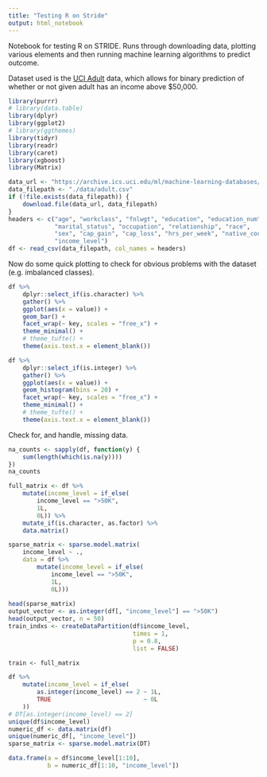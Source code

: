 ```yaml
---
title: "Testing R on Stride"
output: html_notebook
---
```

Notebook for testing R on STRIDE. Runs through downloading data, plotting various elements and then running machine learning algorithms to predict outcome.

Dataset used is the [UCI Adult][1] data, which allows for binary prediction of whether or not given adult has an income above $50,000.

```r
library(purrr)
# library(data.table)
library(dplyr)
library(ggplot2)
# library(ggthemes)
library(tidyr)
library(readr)
library(caret)
library(xgboost)
library(Matrix)
```

```r
data_url <- "https://archive.ics.uci.edu/ml/machine-learning-databases/adult/adult.data"
data_filepath <- "./data/adult.csv"
if (!file.exists(data_filepath)) {
    download.file(data_url, data_filepath)
}
headers <- c("age", "workclass", "fnlwgt", "education", "education_num", 
             "marital_status", "occupation", "relationship", "race", 
             "sex", "cap_gain", "cap_loss", "hrs_per_week", "native_country", 
             "income_level")
df <- read_csv(data_filepath, col_names = headers)
```

Now do some quick plotting to check for obvious problems with the dataset (e.g. imbalanced classes).

```r
df %>% 
    dplyr::select_if(is.character) %>% 
    gather() %>% 
    ggplot(aes(x = value)) +
    geom_bar() +
    facet_wrap(~ key, scales = "free_x") + 
    theme_minimal() +
    # theme_tufte() +
    theme(axis.text.x = element_blank())

df %>% 
    dplyr::select_if(is.integer) %>% 
    gather() %>% 
    ggplot(aes(x = value)) +
    geom_histogram(bins = 20) +
    facet_wrap(~ key, scales = "free_x") + 
    theme_minimal() +
    # theme_tufte() +
    theme(axis.text.x = element_blank())
```

Check for, and handle, missing data.

```r
na_counts <- sapply(df, function(y) {
    sum(length(which(is.na(y))))
})
na_counts
```

```r
full_matrix <- df %>% 
    mutate(income_level = if_else(
        income_level == ">50K", 
        1L, 
        0L)) %>% 
    mutate_if(is.character, as.factor) %>% 
    data.matrix()

sparse_matrix <- sparse.model.matrix(
    income_level ~ ., 
    data = df %>% 
        mutate(income_level = if_else(
            income_level == ">50K", 
            1L, 
            0L)))
    
head(sparse_matrix)
output_vector <- as.integer(df[, "income_level"] == ">50K")
head(output_vector, n = 50)
train_indxs <- createDataPartition(df$income_level, 
                                   times = 1, 
                                   p = 0.8, 
                                   list = FALSE)

train <- full_matrix
```

```r

df %>% 
    mutate(income_level = if_else(
        as.integer(income_level) == 2 ~ 1L, 
        TRUE                          ~ 0L
    ))
# DT[as.integer(income_level) == 2]
unique(df$income_level)
numeric_df <- data.matrix(df)
unique(numeric_df[, "income_level"])
sparse_matrix <- sparse.model.matrix(DT)

data.frame(a = df$income_level[1:10], 
           b = numeric_df[1:10, "income_level"])

```


```r

```

[1]: https://archive.ics.uci.edu/ml/datasets/adult